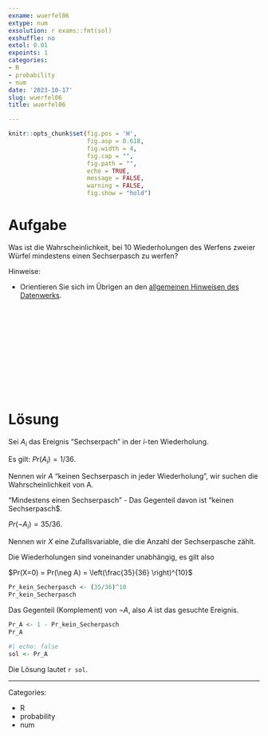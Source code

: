 ```yaml
---
exname: wuerfel06
extype: num
exsolution: r exams::fmt(sol)
exshuffle: no
extol: 0.01
expoints: 1
categories:
- R
- probability
- num
date: '2023-10-17'
slug: wuerfel06
title: wuerfel06

---
```








```r
knitr::opts_chunk$set(fig.pos = 'H',
                      fig.asp = 0.618,
                      fig.width = 4,
                      fig.cap = "", 
                      fig.path = "",
                      echo = TRUE,
                      message = FALSE,
                      warning = FALSE,
                      fig.show = "hold")
```







# Aufgabe

Was ist die Wahrscheinlichkeit, bei 10 Wiederholungen des Werfens zweier Würfel mindestens einen Sechserpasch zu werfen?


Hinweise:

- Orientieren Sie sich im Übrigen an den [allgemeinen Hinweisen des Datenwerks](https://datenwerk.netlify.app/hinweise).








</br>
</br>
</br>
</br>
</br>
</br>
</br>
</br>
</br>
</br>

# Lösung

Sei $A_i$ das Ereignis "Sechserpach" in der $i$-ten Wiederholung.

Es gilt: $Pr(A_i) = 1/36$.

Nennen wir $A$ "keinen Sechserpasch in jeder Wiederholung",
wir suchen die Wahrscheinlichkeit von A.

"Mindestens einen Sechserpasch" - Das Gegenteil davon ist "keinen Sechserpasch$.

$Pr(\neg A_i) = 35/36$.

Nennen wir $X$ eine Zufallsvariable, die die Anzahl der Sechserpasche zählt.

Die Wiederholungen sind voneinander unabhängig, 
es gilt also 

$Pr(X=0) = Pr(\neg A) = \left(\frac{35}{36} \right)^{10}$

```r
Pr_kein_Secherpasch <- (35/36)^10
Pr_kein_Secherpasch
```



Das Gegenteil (Komplement) von $\neg A$, also $A$ ist das gesuchte Ereignis.

```r
Pr_A <- 1 - Pr_kein_Secherpasch
Pr_A
```


```r
#| echo: false
sol <- Pr_A
```


Die Lösung lautet ``r sol``.







---

Categories: 

- R
- probability
- num


